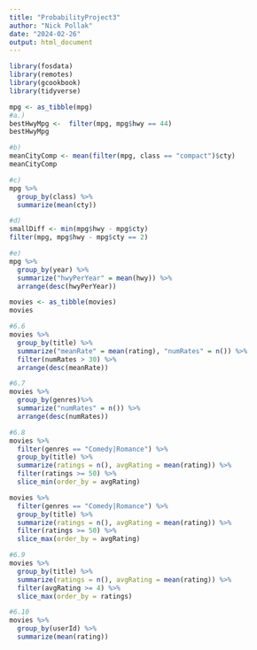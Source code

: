 ```yaml
---
title: "ProbabilityProject3"
author: "Nick Pollak"
date: "2024-02-26"
output: html_document
---
```


```r
library(fosdata)
library(remotes)
library(gcookbook)
library(tidyverse)
```

```r
mpg <- as_tibble(mpg)
#a.)
bestHwyMpg <-  filter(mpg, mpg$hwy == 44)
bestHwyMpg
```


```r
#b)
meanCityComp <- mean(filter(mpg, class == "compact")$cty)
meanCityComp
```


```r
#c)
mpg %>%
  group_by(class) %>%
  summarize(mean(cty))
```


```r
#d)
smallDiff <- min(mpg$hwy - mpg$cty)
filter(mpg, mpg$hwy - mpg$cty == 2)
```


```r
#e)
mpg %>%
  group_by(year) %>%
  summarize("hwyPerYear" = mean(hwy)) %>%
  arrange(desc(hwyPerYear))

```


```r
movies <- as_tibble(movies)
movies
```


```r
#6.6
movies %>%
  group_by(title) %>%
  summarize("meanRate" = mean(rating), "numRates" = n()) %>%
  filter(numRates > 30) %>%
  arrange(desc(meanRate))
```


```r
#6.7
movies %>%
  group_by(genres)%>%
  summarize("numRates" = n()) %>%
  arrange(desc(numRates))
```


```r
#6.8
movies %>%
  filter(genres == "Comedy|Romance") %>%
  group_by(title) %>%
  summarize(ratings = n(), avgRating = mean(rating)) %>%
  filter(ratings >= 50) %>%
  slice_min(order_by = avgRating)

movies %>%
  filter(genres == "Comedy|Romance") %>%
  group_by(title) %>%
  summarize(ratings = n(), avgRating = mean(rating)) %>%
  filter(ratings >= 50) %>%
  slice_max(order_by = avgRating)
```


```r
#6.9
movies %>%
  group_by(title) %>%
  summarize(ratings = n(), avgRating = mean(rating)) %>%
  filter(avgRating >= 4) %>%
  slice_max(order_by = ratings)
```

```r
#6.10
movies %>%
  group_by(userId) %>%
  summarize(mean(rating))

```







